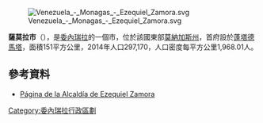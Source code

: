 [[Image:Venezuela_-_Monagas_-_Ezequiel_Zamora.svg|right]]

'''薩莫拉市'''（{{lang-es|Municipio Ezequiel Zamora}}），是[[委內瑞拉|委內瑞拉]]的一個市，位於該國東部[[莫納加斯州|莫納加斯州]]，首府設於[[蓬塔德馬塔|蓬塔德馬塔]]，面積151平方公里，2014年人口297,170，人口密度每平方公里1,968.01人。

==參考資料==
* [http://ezequielzamora-monagas.gov.ve/portal-alcaldias/ Página de la Alcaldía de Ezequiel Zamora]{{Wayback|url=http://ezequielzamora-monagas.gov.ve/portal-alcaldias/ |date=20070902011130 }}

{{Venezuela-geo-stub}}
[[Category:委內瑞拉行政區劃|Category:委內瑞拉行政區劃]]